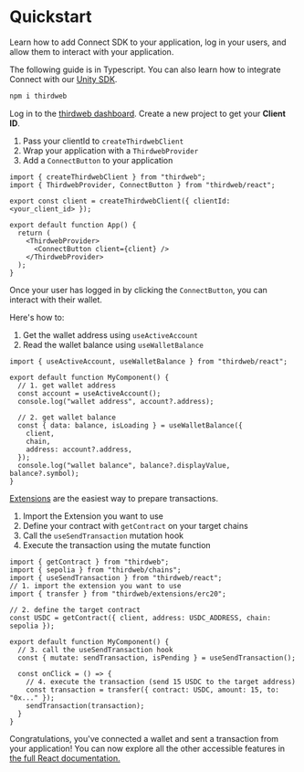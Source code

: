 
# Quickstart

Learn how to add Connect SDK to your application, log in your users, and allow them to interact with your application.

The following guide is in Typescript. You can also learn how to integrate Connect with our [Unity SDK](https://portal.thirdweb.com/unity).

<Steps>
<Step title="Install the Connect SDK">

```bash
npm i thirdweb
```

</Step>

<Step title="Get Your Client ID">

Log in to the [thirdweb dashboard](https://thirdweb.com/team). Create a new project to get your **Client ID**.

</Step>

<Step title="Set up the Client, Provider and ConnectButton">

1. Pass your clientId to `createThirdwebClient`
2. Wrap your application with a `ThirdwebProvider`
3. Add a `ConnectButton` to your application

```tsx
import { createThirdwebClient } from "thirdweb";
import { ThirdwebProvider, ConnectButton } from "thirdweb/react";

export const client = createThirdwebClient({ clientId: <your_client_id> });

export default function App() {
  return (
    <ThirdwebProvider>
      <ConnectButton client={client} />
    </ThirdwebProvider>
  );
}
```

</Step>

<Step title="Interact With A Wallet">

Once your user has logged in by clicking the `ConnectButton`, you can interact with their wallet.

Here's how to:
1. Get the wallet address using `useActiveAccount`
2. Read the wallet balance using `useWalletBalance`

```tsx
import { useActiveAccount, useWalletBalance } from "thirdweb/react";

export default function MyComponent() {
  // 1. get wallet address
  const account = useActiveAccount();
  console.log("wallet address", account?.address);

  // 2. get wallet balance
  const { data: balance, isLoading } = useWalletBalance({
    client,
    chain,
    address: account?.address,
  });
  console.log("wallet balance", balance?.displayValue, balance?.symbol);
}
```

</Step>

<Step title="Send a Transaction">

[Extensions](/typescript/v5/extensions/use) are the easiest way to prepare transactions.

1. Import the Extension you want to use
2. Define your contract with `getContract` on your target chains
3. Call the `useSendTransaction` mutation hook
4. Execute the transaction using the mutate function

```tsx
import { getContract } from "thirdweb";
import { sepolia } from "thirdweb/chains";
import { useSendTransaction } from "thirdweb/react";
// 1. import the extension you want to use
import { transfer } from "thirdweb/extensions/erc20";

// 2. define the target contract
const USDC = getContract({ client, address: USDC_ADDRESS, chain: sepolia });

export default function MyComponent() {
  // 3. call the useSendTransaction hook
  const { mutate: sendTransaction, isPending } = useSendTransaction();

  const onClick = () => {
    // 4. execute the transaction (send 15 USDC to the target address)
    const transaction = transfer({ contract: USDC, amount: 15, to: "0x..." });
    sendTransaction(transaction);
  }
}
```

</Step>



<Step title="You're Ready to build">

Congratulations, you've connected a wallet and sent a transaction from your application! You can now explore all the other accessible features in [the full React documentation.](/react/v5)

</Step>
</Steps>



